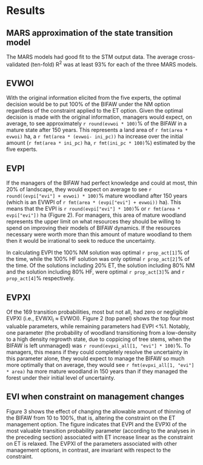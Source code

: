 Results
=======

MARS approximation of the state transition model
------------------------------------------------

The MARS models had good fit to the STM output data. The average cross-validated (ten-fold) R$^2$ was at least 93% for each of the three MARS models.

EVWOI
-----

With the original information elicited from the five experts, the optimal decision would be to put 100% of the BIFAW under the NM option regardless of the constraint applied to the ET option. Given the optimal decision is made with the original information, managers would expect, on average, to see approximately `r round(evwoi * 100)`% of the BIFAW in a mature state after 150 years. This represents a land area of `r fmt(area * evwoi)` ha, a `r fmt(area * (evwoi- ini_pc))` ha increase over the initial amount (`r fmt(area * ini_pc)` ha, `r fmt(ini_pc * 100)`%) estimated by the five experts.

EVPI
-----

If the managers of the BIFAW had perfect knowledge and could at most, thin 20% of landscape, they would expect on average to see `r round((evpi["evi"] + evwoi) * 100)`% mature woodland after 150 years (which is an EVWPI of `r fmt(area * (evpi["evi"] + evwoi))` ha). This means that the EVPI is `r round(evpi["evi"] * 100)`% or `r fmt(area * evpi["evi"])` ha (Figure 2). For managers, this area of mature woodland represents the upper limit on what resources they should be willing to spend on improving their models of BIFAW dynamics. If the resources necessary were worth more than this amount of mature woodland to them then it would be irrational to seek to reduce the uncertainty. 

In calculating EVPI the 100% NM solution was optimal `r prop_act[1]`% of the time, while the 100% HF solution was only optimal `r prop_act[2]`% of the time. Of the solutions including 20% ET, the solution including 80% NM and the solution including 80% HF, were optimal `r prop_act[3]`% and `r prop_act[4]`% respectively.

EVPXI
-----
Of the 169 transition probabilities, most but not all, had zero or negligible EVPXI (i.e., EVWXI$_i$ $\approx$ EVWOI). Figure 2 (top panel) shows the top four most valuable parameters, while remaining parameters had EVPI $<$%1. Notably, one parameter (the probability of woodland transitioning from a low-density to a high density regrowth state, due to coppicing of tree stems, when the BIFAW is left unmanaged) was `r round(evpxi_all[1, "evi"] * 100)`%. To managers, this means if they could completely resolve the uncertainty in this parameter alone, they would expect to manage the BIFAW so much more optimally that on average, they would see `r fmt(evpxi_all[1, "evi"] * area)` ha more mature woodland in 150 years than if they managed the forest under their initial level of uncertainty.

EVI when constraint on management changes
-----------------------------------------

Figure 3 shows the effect of changing the allowable amount of thinning of the BIFAW from 10 to 100%, that is, altering the constraint on the ET management option. The figure indicates that EVPI and the EVPXI of the most valuable transition probability parameter (according to the analyses in the preceding section) associated with ET increase linear as the constraint on ET is relaxed. The EVPXI of the parameters associated with other management options, in contrast, are invariant with respect to the constraint.
